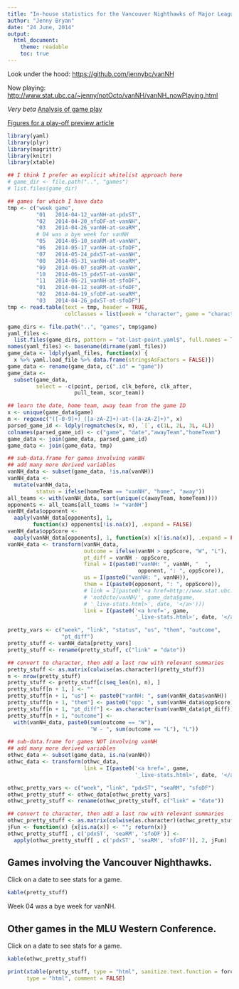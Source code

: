 ```yaml
---
title: "In-house statistics for the Vancouver Nighthawks of Major League Ultimate"
author: "Jenny Bryan"
date: "24 June, 2014"
output:
  html_document:
    theme: readable
    toc: true
---
```


Look under the hood: <https://github.com/jennybc/vanNH>

Now playing: <http://www.stat.ubc.ca/~jenny/notOcto/vanNH/vanNH_nowPlaying.html>

*Very beta* [Analysis of game play](analysis.html)

[Figures for a play-off preview article](2014-06-25_playoff-preview.html)

```r
library(yaml)
library(plyr)
library(magrittr)
library(knitr)
library(xtable)

## I think I prefer an explicit whitelist approach here
# game_dir <- file.path("..", "games")
# list.files(game_dir)

## games for which I have data
tmp <- c("week game",
         "01   2014-04-12_vanNH-at-pdxST",
         "02   2014-04-20_sfoDF-at-vanNH",
         "03   2014-04-26_vanNH-at-seaRM",
         # 04 was a bye week for vanNH
         "05   2014-05-10_seaRM-at-vanNH",
         "06   2014-05-17_vanNH-at-sfoDF",
         "07   2014-05-24_pdxST-at-vanNH",
         "08   2014-05-31_vanNH-at-seaRM",
         "09   2014-06-07_seaRM-at-vanNH",
         "10   2014-06-15_pdxST-at-vanNH",
         "11   2014-06-21_vanNH-at-sfoDF",
         "01   2014-04-12_seaRM-at-sfoDF",
         "02   2014-04-19_sfoDF-at-seaRM",
         "03   2014-04-26_pdxST-at-sfoDF")
tmp <- read.table(text = tmp, header = TRUE,
                  colClasses = list(week = "character", game = "character"))

game_dirs <- file.path("..", "games", tmp$game)
yaml_files <-
  list.files(game_dirs, pattern = "at-last-point.yaml$", full.names = TRUE)
names(yaml_files) <- basename(dirname(yaml_files))
game_data <- ldply(yaml_files, function(x) {
  x %>% yaml.load_file %>% data.frame(stringsAsFactors = FALSE)})
game_data <- rename(game_data, c(".id" = "game"))
game_data <-
  subset(game_data,
         select = -c(point, period, clk_before, clk_after,
                     pull_team, scor_team))

## learn the date, home team, away team from the game ID
x <- unique(game_data$game)
m <- regexec("([-0-9]+)_([a-zA-Z]+)-at-([a-zA-Z]+)", x)
parsed_game_id <- ldply(regmatches(x, m), `[`, c(1L, 2L, 3L, 4L))
colnames(parsed_game_id) <- c("game", "date","awayTeam","homeTeam")
game_data <- join(game_data, parsed_game_id)
game_data <- join(game_data, tmp)

## sub-data.frame for games involving vanNH
## add many more derived variables
vanNH_data <- subset(game_data, !is.na(vanNH))
vanNH_data <-
  mutate(vanNH_data,
         status = ifelse(homeTeam == "vanNH", "home", "away"))
all_teams <- with(vanNH_data, sort(unique(c(awayTeam, homeTeam))))
opponents <- all_teams[all_teams != "vanNH"]
vanNH_data$opponent <- 
  aaply(vanNH_data[opponents], 1,
        function(x) opponents[!is.na(x)], .expand = FALSE)
vanNH_data$oppScore <- 
  aaply(vanNH_data[opponents], 1, function(x) x[!is.na(x)], .expand = FALSE)
vanNH_data <- transform(vanNH_data,
                        outcome = ifelse(vanNH > oppScore, "W", "L"),
                        pt_diff = vanNH - oppScore,
                        final = I(paste0("vanNH: ", vanNH, "  ",
                                         opponent, ": ", oppScore)),
                        us = I(paste0("vanNH: ", vanNH)),
                        them = I(paste0(opponent, ": ", oppScore)),
                        # link = I(paste0('<a href=http://www.stat.ubc.ca/~jenny/',
                        # 'notOcto/vanNH/', game_data$game,
                        # '_live-stats.html>', date, '</a>')))
                        link = I(paste0('<a href=', game,
                                        '_live-stats.html>', date, '</a>')))

pretty_vars <- c("week", "link", "status", "us", "them", "outcome",
                 "pt_diff")
pretty_stuff <- vanNH_data[pretty_vars]
pretty_stuff <- rename(pretty_stuff, c("link" = "date"))

## convert to character, then add a last row with relevant summaries
pretty_stuff <- as.matrix(colwise(as.character)(pretty_stuff))
n <- nrow(pretty_stuff)
pretty_stuff <- pretty_stuff[c(seq_len(n), n), ]
pretty_stuff[n + 1, ] <- ""
pretty_stuff[n + 1, "us"] <- paste0("vanNH: ", sum(vanNH_data$vanNH))
pretty_stuff[n + 1, "them"] <- paste0("opp: ", sum(vanNH_data$oppScore))
pretty_stuff[n + 1, "pt_diff"] <- as.character(sum(vanNH_data$pt_diff))
pretty_stuff[n + 1, "outcome"] <- 
  with(vanNH_data, paste0(sum(outcome == "W"),
                          "W - ", sum(outcome == "L"), "L"))

## sub-data.frame for games NOT involving vanNH
## add many more derived variables
othwc_data <- subset(game_data, is.na(vanNH))
othwc_data <- transform(othwc_data,
                        link = I(paste0('<a href=', game,
                                        '_live-stats.html>', date, '</a>')))

othwc_pretty_vars <- c("week", "link", "pdxST", "seaRM", "sfoDF")
othwc_pretty_stuff <- othwc_data[othwc_pretty_vars]
othwc_pretty_stuff <- rename(othwc_pretty_stuff, c("link" = "date"))

## convert to character, then add a last row with relevant summaries
othwc_pretty_stuff <- as.matrix(colwise(as.character)(othwc_pretty_stuff))
jFun <- function(x) {x[is.na(x)] <- ""; return(x)}
othwc_pretty_stuff[ , c('pdxST', 'seaRM', 'sfoDF')] <- 
  apply(othwc_pretty_stuff[ , c('pdxST', 'seaRM', 'sfoDF')], 2, jFun)
```

## Games involving the Vancouver Nighthawks.

Click on a date to see stats for a game.

```r
kable(pretty_stuff)
```

Week 04 was a bye week for vanNH.  

## Other games in the MLU Western Conference.

Click on a date to see stats for a game.

```r
kable(othwc_pretty_stuff)
```

```r
print(xtable(pretty_stuff, type = "html", sanitize.text.function = force),
      type = "html", comment = FALSE)
```

